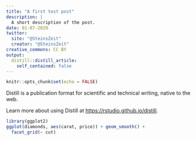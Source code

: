 ```yaml
---
title: "A first test post"
description: |
  A short description of the post.
date: 01-07-2020
twitter:
  site: "@SteinsZeit"
  creator: "@SteinsZeit"
creative_commons: CC BY
output:
  distill::distill_article:
    self_contained: false
---
```


```r
knitr::opts_chunk$set(echo = FALSE)
```

Distill is a publication format for scientific and technical writing, native to the web.

Learn more about using Distill at <https://rstudio.github.io/distill>.

```r
library(ggplot2)
ggplot(diamonds, aes(carat, price)) + geom_smooth() +
  facet_grid(~ cut)
```